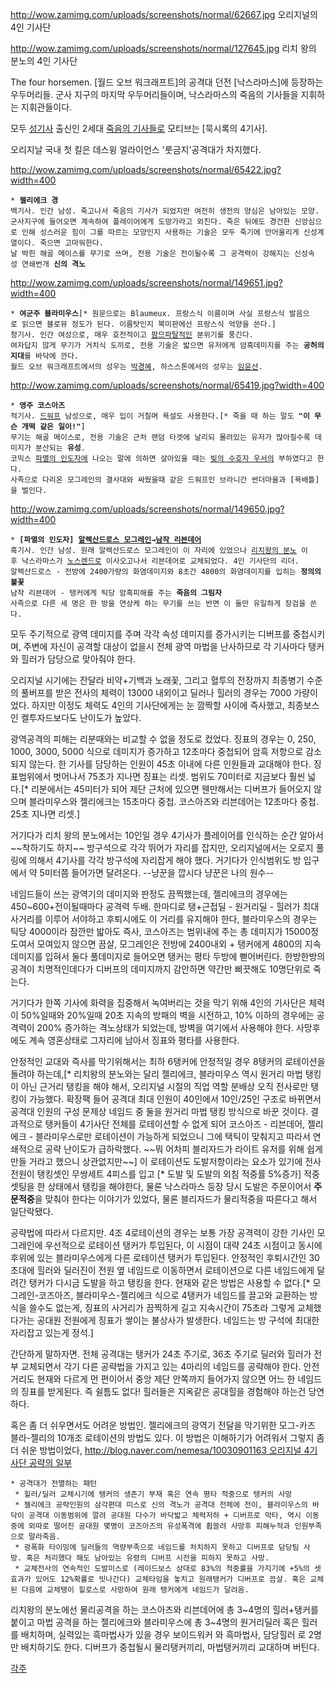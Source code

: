 http://wow.zamimg.com/uploads/screenshots/normal/62667.jpg
오리지널의 4인 기사단

http://wow.zamimg.com/uploads/screenshots/normal/127645.jpg
리치 왕의 분노의 4인 기사단

The four horsemen. [월드 오브 워크래프트]의 공격대 던전 [낙스라마스]에 등장하는 우두머리들. 
군사 지구의 마지막 우두머리들이며, 낙스라마스의 죽음의 기사들을 지휘하는 지휘관들이다.

모두 [[성기사]] 출신인 2세대 [[죽음의 기사]]들로 모티브는 [묵시록의 4기사].

오리지날 국내 첫 킬은 데스윙 얼라이언스 '룻금지'공격대가 차지했다.

http://wow.zamimg.com/uploads/screenshots/normal/65422.jpg?width=400
 * '''젤리에크 경'''
 백기사. 인간 남성. 죽고나서 죽음의 기사가 되었지만 여전히 생전의 양심은 남아있는 모양.
 군사지구에 들어오면 계속하여 플레이어에게 도망가라고 외친다. 죽은 뒤에도 경건한 신앙심으로 인해 성스러운 힘이 그를 따르는 모양인지 사용하는 기술은 모두 죽기에 안어울리게 신성계열이다. 죽으면 고마워한다.
 날 박힌 해골 메이스를 무기로 쓰며, 전용 기술은 전이될수록 그 공격력이 강해지는 신성속성 연쇄번개 '''신의 격노'''

http://wow.zamimg.com/uploads/screenshots/normal/149651.jpg?width=400
 * '''여군주 블라미우스'''[* 원문으로는 Blaumeux. 프랑스식 이름이며 사실 프랑스식 발음으로 읽으면 블로뮤 정도가 된다. 이름탓인지 북미판에선 프랑스식 억양을 쓴다.]
 청기사. 인간 여성으로, 매우 호전적이고 [[팜므파탈]]적인 분위기를 풍긴다.
 여자답지 않게 무기가 거치식 도끼로, 전용 기술은 밟으면 유저에게 암흑데미지를 주는 '''공허의 지대'''를 바닥에 깐다.
 월드 오브 워크래프트에서의 성우는 [[박경혜]], 하스스톤에서의 성우는 [[임윤선]].

http://wow.zamimg.com/uploads/screenshots/normal/65419.jpg?width=400
 * '''영주 코스아즈'''
 적기사. [[드워프]] 남성으로, 매우 입이 거칠며 욕설도 사용한다.[* 죽을 때 하는 말도 '''"이 무슨 개떡 같은 일이!"''']
 무기는 해골 메이스로, 전용 기술은 근처 랜덤 타겟에 날리되 몰려있는 유저가 많아질수록 데미지가 분산되는 '''유성'''.
 코믹스 [[파멸의 인도자]]에 나오는 말에 의하면 살아있을 때는 [[빛의 수호자 우서]]의 부하였다고 한다.
 사족으로 다리온 모그레인의 결사대와 싸웠을때 같은 드워프인 브라니간 썬더마울과 [욕배틀]을 벌인다.

http://wow.zamimg.com/uploads/screenshots/normal/149650.jpg?width=400
 * '''[파멸의 인도자] [[알렉산드로스 모그레인]]→[[남작 리븐데어]]'''
 흑기사. 인간 남성. 원래 알렉산드로스 모그레인이 이 자리에 있었으나 [[리치왕의 분노]] 이후 낙스라마스가 [[노스렌드]]로 이사오고나서 리븐데어로 교체되었다. 4인 기사단의 리더.
 알렉산드로스 - 전방에 2400가량의 화염데미지와 8초간 4800의 화염데미지를 입히는 '''정의의 불꽃'''
 남작 리븐데어 - 탱커에게 틱당 암흑피해를 주는 '''죽음의 그림자'''
 사족으로 다른 세 명은 한 방을 연상케 하는 무기를 쓰는 반면 이 둘만 유일하게 장검을 쓴다.


모두 주기적으로 광역 데미지를 주며 각각 속성 데미지를 증가시키는 디버프를 중첩시키며, 주변에 자신이 공격할 대상이 없을시 전체 광역 마법을 난사하므로 각 기사마다 탱커와 힐러가 담당으로 맞아줘야 한다.


오리지널 시기에는 잔달라 비약+기백과 노래꽃, 그리고 혈투의 전장까지 최종병기 수준의 풀버프를 받은 전사의 체력이 13000 내외이고 딜러나 힐러의 경우는 7000 가량이었다. 하지만 이정도 체력도 4인의 기사단에게는 눈 깜짝할 사이에 즉사했고, 최종보스인 켈투자드보다도 난이도가 높았다. 

광역공격의 피해는 리분때와는 비교할 수 없을 정도로 컸었다.
징표의 경우는 0, 250, 1000, 3000, 5000 식으로 데미지가 증가하고 12초마다 중첩되어 암흑 저항으로 감소되지 않는다. 한 기사를 담당하는 인원이 45초 이내에 다른 인원들과 교대해야 한다. 징표범위에서 벗어나서 75초가 지나면 징표는 리셋. 범위도 70미터로 지금보다 훨씬 넓다.[* 리분에서는 45미터가 되어 제단 근처에 있으면 웬만해서는 디버프가 들어오지 않으며 블라미우스와 젤리에크는 15초마다 중첩. 코스아즈와 리븐데어는 12초마다 중첩. 25초 지나면 리셋.]

거기다가 리치 왕의 분노에서는 10인일 경우 4기사가 플레이어를 인식하는 순간 알아서~~착하기도 하지~~ 방구석으로 각각 뛰어가 자리를 잡지만, 오리지널에서는 오로지 풀링에 의해서 4기사를 각각 방구석에 자리잡게 해야 했다. 거기다가 인식범위도 방 입구에서 약 5미터쯤 들어가면 달려온다. --냥꾼을 깝시다 냥꾼은 나의 원수--

네임드들이 쓰는 광역기의 데미지와 판정도 끔찍했는데, 젤리에크의 경우에는 450~600+전이될때마다 공격력 두배. 한마디로 탱+근접딜 - 원거리딜 - 힐러가 최대사거리를 이루어 서야하고 후퇴시에도 이 거리를 유지해야 한다, 블라미우스의 경우는 틱당 4000이라 잠깐만 밟아도 즉사, 코스아즈는 범위내에 주는 총 데미지가 15000정도여서 모여있지 않으면 끔살, 모그레인은 전방에 2400내외 + 탱커에게 4800의 지속데미지를 입혀서 둘다 풀데미지로 들어오면 탱커는 평타 두방에 뻗어버린다. 한방한방의 공격이 치명적인데다가 디버프의 데미지까지 감안하면 약간만 삐끗해도 10명단위로 죽는다.

거기다가 한쪽 기사에 화력을 집중해서 녹여버리는 것을 막기 위해 4인의 기사단은 체력이 50%일때와 20%일때 20초 지속의 방패의 벽을 시전하고, 10% 이하의 경우에는 공격력이 200% 증가하는 격노상태가 되었는데, 방벽을 여기에서 사용해야 한다. 사망후에도 계속 영혼상태로 그자리에 남아서 징표와 평타를 사용한다. 

안정적인 교대와 즉사를 막기위해서는 최하 6탱커에 안정적일 경우 8탱커의 로테이션을 돌려야 하는데,[* 리치왕의 분노와는 달리 젤리에크, 블라미우스 역시 원거리 마법 탱킹이 아닌 근거리 탱킹을 해야 해서, 오리지널 시절의 직업 역할 분배상 오직 전사로만 탱킹이 가능했다. 확장팩 들어 공격대 최대 인원이 40인에서 10인/25인 구조로 바뀌면서 공격대 인원의 구성 문제상 네임드 중 둘을 원거리 마법 탱킹 방식으로 바꾼 것이다. 결과적으로 탱커들이 4기사단 전체를 로테이션할 수 없게 되어 코스아즈 - 리븐데어, 젤리에크 - 블라미우스로만 로테이션이 가능하게 되었으니 그에 택틱이 맞춰지고 따라서 연쇄적으로 공략 난이도가 급하락했다. ~~뭐 어차피 블리자드가 라이트 유저를 위해 쉽게 만들 거라고 했으니 상관없지만~~] 이 로테이션도 도발저항이라는 요소가 있기에 전사전원이 탱킹셋인 무쌍세트 4피스를 입고 [* 도발 및 도발의 외침 적중률 5%증가] 적중셋팅을 한 상태에서 탱킹을 해야한다, 물론 낙스라마스 등장 당시 도발은 주문이어서 '''주문적중'''을 맞춰야 한다는 이야기가 있었다, 물론 블리자드가 물리적중을 따른다고 해서 일단락됐다.


공략법에 따라서 다르지만. 4조 4로테이션의 경우는 보통 가장 공격력이 강한 기사인 모그레인에 우선적으로 로테이션 탱커가 투입된다, 이 시점이 대략 24초 시점이고 동시에 후위에 있는 블라미우스에게 다른 로테이션 탱커가 투입된다. 안정적인 후퇴시간인 30초대에 힐러와 딜러진이 전원 옆 네임드로 이동하면서 로테이션으로 다른 네임드에게 달려간 탱커가 다시금 도발을 하고 탱킹을 한다. 현재와 같은 방법은 사용할 수 없다.[* 모그레인-코즈아즈, 블라미우스-젤리에크 식으로 4탱커가 네임드를 끌고와 교환하는 방식을 쓸수도 없는게, 징표의 사거리가 끔찍하게 길고 지속시간이 75초라 그렇게 교체했다가는 공대원 전원에게 징표가 쌓이는 불상사가 발생한다. 네임드는 방 구석에 최대한 자리잡고 있는게 정석.]

간단하게 말하자면. 전체 공격대는 탱커가 24초 주기로, 36초 주기로 딜러와 힐러가 전부 교체되면서 각기 다른 공략법을 가지고 있는 4마리의 네임드를 공략해야 한다. 안전거리도 현재와 다르게 먼 편이어서 중앙 제단 안쪽까지 들어가지 않으면 어느 한 네임드의 징표를 받게된다. 즉 쉴틈도 없다! 힐러들은 지옥같은 공대힐을 경험해야 하는건 당연하다.

혹은 좀 더 쉬우면서도 어려운 방법인. 젤리에크의 광역기 전달을 막기위한 모그-카즈 블라-젤리의 10개조 로테이션의 방법도 있다. 이 방법은 이해하기가 어려워서 그렇지 좀 더 쉬운 방법이었다, 
[[http://blog.naver.com/nemesa/10030901163 오리지널 4기사단 공략의 일부]]

 * 공격대가 전멸하는 패턴
  * 힐러/딜러 교체시기에 탱커의 생존기 부재 혹은 연속 평타 적중으로 탱커의 사망
  * 젤리에크 공략인원의 삼각편대 미스로 신의 격노가 공격대 전체에 전이, 블라미우스의 바닥이 공격대 이동범위에 깔려 공대원 다수가 바닥밟고 체력저하 + 디버프로 막타, 역시 이동중에 외따로 떨어진 공대원 몇명이 코즈아즈의 유성폭격에 휩쓸려 사망후 피해누적과 인원부족으로 말라죽음. 
  * 광폭화 타이밍에 딜러들의 역량부족으로 네임드를 처치하지 못하고 디버프로 담당팀 사망. 혹은 처리했다 해도 남아있는 유령의 디버프 시전을 피하지 못하고 사망.
  * 교체전사의 연속적인 도발미스로 (레이드보스 상대로 83%의 적중률을 가지기에 +5%의 셋효과가 있어도 12%확률로 빗나간다) 교체타임을 놓치고 원래탱커가 디버프로 끔살. 혹은 교체된 다음에 교체탱이 힐로스로 사망하여 원래 탱커에게 네임드가 달려옴.


리치왕의 분노에선 물리공격을 하는 코스아즈와 리븐데어에 총 3~4명의 힐러+탱커를 붙이고 마법 공격을 하는 젤리에크와 블라미우스에 총 3~4명의 원거리딜러 혹은 힐러를 배치하며, 실력있는 흑마법사가 있을 경우 보이드워커 와 흑마법사, 담당힐러 로 2명만 배치하기도 한다. 디버프가 중첩될시 물리탱커끼리, 마법탱커끼리 교대하며 버틴다.

[[각주]]
